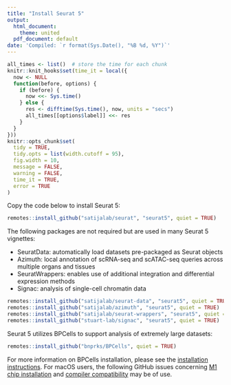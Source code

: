```yaml
---
title: "Install Seurat 5"
output:
  html_document:
    theme: united
  pdf_document: default
date: 'Compiled: `r format(Sys.Date(), "%B %d, %Y")`'
---
```


```r
all_times <- list()  # store the time for each chunk
knitr::knit_hooks$set(time_it = local({
  now <- NULL
  function(before, options) {
    if (before) {
      now <<- Sys.time()
    } else {
      res <- difftime(Sys.time(), now, units = "secs")
      all_times[[options$label]] <<- res
    }
  }
}))
knitr::opts_chunk$set(
  tidy = TRUE,
  tidy.opts = list(width.cutoff = 95),
  fig.width = 10,
  message = FALSE,
  warning = FALSE,
  time_it = TRUE,
  error = TRUE
)
```

Copy the code below to install Seurat 5:

```r
remotes::install_github("satijalab/seurat", "seurat5", quiet = TRUE)
```

The following packages are not required but are used in many Seurat 5 vignettes:

* SeuratData: automatically load datasets pre-packaged as Seurat objects
* Azimuth: local annotation of scRNA-seq and scATAC-seq queries across multiple organs and tissues
* SeuratWrappers: enables use of additional integration and differential expression methods
* Signac: analysis of single-cell chromatin data

```r
remotes::install_github("satijalab/seurat-data", "seurat5", quiet = TRUE)
remotes::install_github("satijalab/azimuth", "seurat5", quiet = TRUE)
remotes::install_github("satijalab/seurat-wrappers", "seurat5", quiet = TRUE)
remotes::install_github("stuart-lab/signac", "seurat5", quiet = TRUE)
```

Seurat 5 utilizes BPCells to support analysis of extremely large datasets:

```r
remotes::install_github("bnprks/BPCells", quiet = TRUE)
```

For more information on BPCells installation, please see the [installation instructions](https://bnprks.github.io/BPCells/#installation). For macOS users, the following GitHub issues concerning [M1 chip installation](https://github.com/bnprks/BPCells/issues/6) and [compiler compatibility](https://github.com/bnprks/BPCells/issues/3) may be of use.
